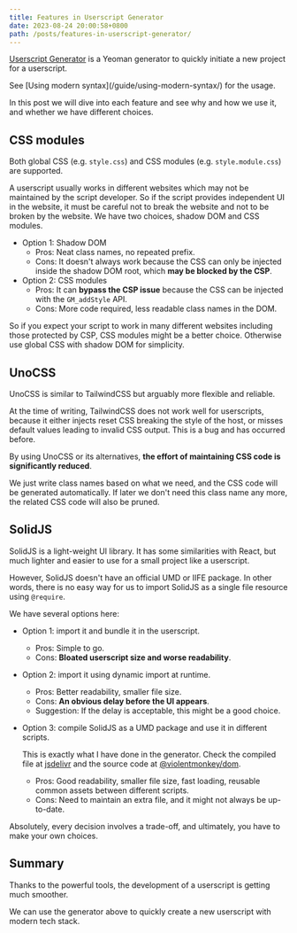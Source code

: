 ```yaml
---
title: Features in Userscript Generator
date: 2023-08-24 20:00:58+0800
path: /posts/features-in-userscript-generator/
---
```


[Userscript Generator](https://github.com/violentmonkey/generator-userscript) is a Yeoman generator to quickly initiate a new project for a userscript.

<InfoBox>
See [Using modern syntax](/guide/using-modern-syntax/) for the usage.
</InfoBox>

In this post we will dive into each feature and see why and how we use it, and whether we have different choices.

## CSS modules

Both global CSS (e.g. `style.css`) and CSS modules (e.g. `style.module.css`) are supported.

A userscript usually works in different websites which may not be maintained by the script developer. So if the script provides independent UI in the website, it must be careful not to break the website and not to be broken by the website. We have two choices, shadow DOM and CSS modules.

- Option 1: Shadow DOM
  - Pros: Neat class names, no repeated prefix.
  - Cons: It doesn't always work because the CSS can only be injected inside the shadow DOM root, which **may be blocked by the CSP**.
- Option 2: CSS modules
  - Pros: It can **bypass the CSP issue** because the CSS can be injected with the `GM_addStyle` API.
  - Cons: More code required, less readable class names in the DOM.

So if you expect your script to work in many different websites including those protected by CSP, CSS modules might be a better choice. Otherwise use global CSS with shadow DOM for simplicity.

## UnoCSS

UnoCSS is similar to TailwindCSS but arguably more flexible and reliable.

At the time of writing, TailwindCSS does not work well for userscripts, because it either injects reset CSS breaking the style of the host, or misses default values leading to invalid CSS output. This is a bug and has occurred before.

By using UnoCSS or its alternatives, **the effort of maintaining CSS code is significantly reduced**.

We just write class names based on what we need, and the CSS code will be generated automatically. If later we don't need this class name any more, the related CSS code will also be pruned.

## SolidJS

SolidJS is a light-weight UI library. It has some similarities with React, but much lighter and easier to use for a small project like a userscript.

However, SolidJS doesn't have an official UMD or IIFE package. In other words, there is no easy way for us to import SolidJS as a single file resource using `@require`.

We have several options here:

- Option 1: import it and bundle it in the userscript.
  - Pros: Simple to go.
  - Cons: **Bloated userscript size and worse readability**.

- Option 2: import it using dynamic import at runtime.
  - Pros: Better readability, smaller file size.
  - Cons: **An obvious delay before the UI appears**.
  - Suggestion: If the delay is acceptable, this might be a good choice.

- Option 3: compile SolidJS as a UMD package and use it in different scripts.

  This is exactly what I have done in the generator. Check the compiled file at [jsdelivr](https://cdn.jsdelivr.net/npm/@violentmonkey/dom@2/dist/solid.js) and the source code at [@violentmonkey/dom](https://github.com/violentmonkey/vm-dom/blob/master/src/solid.ts).

  - Pros: Good readability, smaller file size, fast loading, reusable common assets between different scripts.
  - Cons: Need to maintain an extra file, and it might not always be up-to-date.

Absolutely, every decision involves a trade-off, and ultimately, you have to make your own choices.

## Summary

Thanks to the powerful tools, the development of a userscript is getting much smoother.

We can use the generator above to quickly create a new userscript with modern tech stack.
